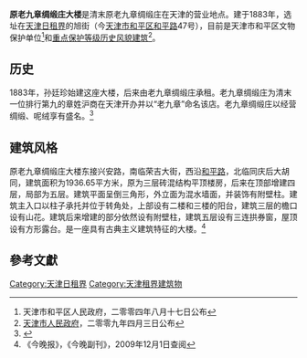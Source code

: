 {{天津历史风貌建筑 |
省区市 = 天津市 |
名称 = 原老九章绸缎庄大楼 |
图片 = [[File:原老九章绸缎庄.jpg|200px]] |
编号 = 0120121 |
等级 = 重点保护|
时代 = 1883年 |
所在 = [[天津市|天津市]][[和平区_(天津市)|和平区]] |
公布 = 2009年4月3日 |
}}

'''原老九章绸缎庄大楼'''是清末原老九章绸缎庄在天津的营业地点。建于1883年，选址在[[天津日租界|天津日租界]]的旭街（今[[天津市|天津市]][[和平区_(天津市)|和平区]][[和平路_(天津)|和平路]]47号），目前是天津市和平区文物保护单位<ref>天津市和平区人民政府，二零零四年八月十七日公布</ref>和[[天津历史风貌建筑|重点保护等级历史风貌建筑]]<ref>[[天津市人民政府|天津市人民政府]]，二零零九年四月三日公布</ref>。

== 历史 ==
1883年，孙廷珍始建这座大楼，后来由老九章绸缎庄承租。老九章绸缎庄为清末一位排行第九的章姓沪商在天津开办并以“老九章”命名该店。老九章绸缎庄以经营绸缎、呢绒享有盛名。<ref>{{Cite web |url=http://www.tjtv.com.cn/system/2007/06/20/001727647.shtml |title=原老九章绸缎庄 |access-date=2010-12-30 |archive-date=2016-03-04 |archive-url=https://web.archive.org/web/20160304192741/http://www.tjtv.com.cn/system/2007/06/20/001727647.shtml |dead-url=no }}</ref>

== 建筑风格 ==
原老九章绸缎庄大楼东接兴安路，南临荣吉大街，西沿[[和平路_(天津)|和平路]]，北临同庆后大胡同，建筑面积为1936.65平方米，原为三层砖混结构平顶楼房，后来在顶部增建四层，局部为五层。建筑平面呈倒三角形，外立面为混水墙面，并装饰有附壁柱。建筑主入口以柱子承托并位于转角处，上部设有二楼和三楼的阳台，建筑三层的檐口设有山花。建筑后来增建的部分依然设有附壁柱，建筑五层设有三连拱券窗，屋顶设有方形露台。是一座具有古典主义建筑特征的大楼。<ref>《今晚报》，《今晚副刊》，2009年12月1日查阅</ref>

== 參考文獻 ==
<div class="references-small">
<references />
</div>

[[Category:天津日租界|Category:天津日租界]]
[[Category:天津租界建筑物|Category:天津租界建筑物]]